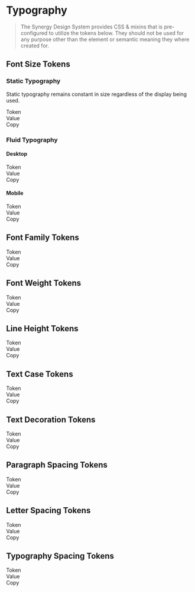 
<Meta title="Synergy Design System/Developer Docs/Tokens/Typography"/>

# Typography

> The Synergy Design System provides CSS & mixins that is pre-configured to utilize the tokens below. They should not be used for any purpose other than the element or semantic meaning they where created for.

## Font Size Tokens

### Static Typography

Static typography remains constant in size regardless of the display being used.

<div className="table token margin-top">
  <div>
    <div>Token</div>
    <div>Value</div>
    <div>Copy</div>
  </div>
  <TokenList tokens={theme.semantic['font-size'].body} prefix="--sds-semantic-font-size-body"></TokenList>
  <TokenRow k="caption" value={theme.semantic['font-size'].caption} prefix="--sds-semantic-font-size-caption"></TokenRow>
  <TokenRow k="caption" value={theme.semantic['font-size'].caption} prefix="--sds-semantic-font-size-source-code"></TokenRow>
</div>

### Fluid Typography

#### Desktop
<div className="table token margin-top">
  <div>
    <div>Token</div>
    <div>Value</div>
    <div>Copy</div>
  </div>
  <TokenList tokens={theme.semantic['font-size'].desktop} prefix="--sds-semantic-font-size-desktop"></TokenList>
</div>

#### Mobile
<div className="table token margin-top">
  <div>
    <div>Token</div>
    <div>Value</div>
    <div>Copy</div>
  </div>
  <TokenList tokens={theme.semantic['font-size'].mobile} prefix="--sds-semantic-font-size-mobile"></TokenList>
</div>

## Font Family Tokens

<div className="table token margin-top">
  <div>
    <div>Token</div>
    <div>Value</div>
    <div>Copy</div>
  </div>
  <TokenList tokens={theme.semantic['font-family']} prefix="--sds-semantic-font-family"></TokenList>
</div>

## Font Weight Tokens

<div className="table token margin-top">
  <div>
    <div>Token</div>
    <div>Value</div>
    <div>Copy</div>
  </div>
  <TokenList tokens={theme.semantic['font-weight']} prefix="--sds-semantic-font-weight"></TokenList>
</div>

## Line Height Tokens

<div className="table token margin-top">
  <div>
    <div>Token</div>
    <div>Value</div>
    <div>Copy</div>
  </div>
  <TokenList tokens={theme.semantic['line-height']} prefix="--sds-semantic-line-height"></TokenList>
</div>

## Text Case Tokens

<div className="table token margin-top">
  <div>
    <div>Token</div>
    <div>Value</div>
    <div>Copy</div>
  </div>
  <TokenList tokens={theme.semantic['text-case']} prefix="--sds-semantic-text-case"></TokenList>
</div>

## Text Decoration Tokens

<div className="table token margin-top">
  <div>
    <div>Token</div>
    <div>Value</div>
    <div>Copy</div>
  </div>
  <TokenList tokens={theme.semantic['text-decoration']} prefix="--sds-semantic-text-decoration"></TokenList>
</div>

## Paragraph Spacing Tokens

<div className="table token margin-top">
  <div>
    <div>Token</div>
    <div>Value</div>
    <div>Copy</div>
  </div>
  <TokenList tokens={theme.semantic['paragraph-spacing']} prefix="--sds-semantic-paragraph-spacing"></TokenList>
</div>

## Letter Spacing Tokens

<div className="table token margin-top">
  <div>
    <div>Token</div>
    <div>Value</div>
    <div>Copy</div>
  </div>
  <TokenList tokens={theme.semantic['letter-spacing']} prefix="--sds-semantic-letter-spacing"></TokenList>
</div>

## Typography Spacing Tokens

<div className="table token margin-top">
  <div>
    <div>Token</div>
    <div>Value</div>
    <div>Copy</div>
  </div>
  <TokenList tokens={theme.semantic.spacing.typography} prefix="--sds-semantic-spacing-typography"></TokenList>
</div>